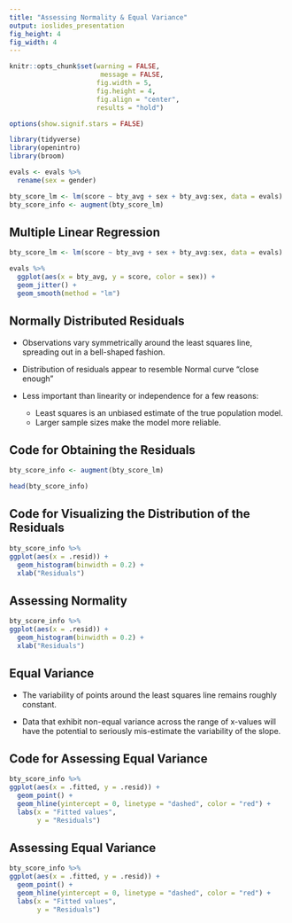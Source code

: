 ```yaml
---
title: "Assessing Normality & Equal Variance"
output: ioslides_presentation
fig_height: 4
fig_width: 4
---
```


<style type="text/css">
slides > slide:not(.nobackground):after {
  content: '';
}
</style>

```r
knitr::opts_chunk$set(warning = FALSE, 
                       message = FALSE, 
                      fig.width = 5, 
                      fig.height = 4,
                      fig.align = "center",
                      results = "hold")

options(show.signif.stars = FALSE)

library(tidyverse)
library(openintro)
library(broom)

evals <- evals %>% 
  rename(sex = gender)

bty_score_lm <- lm(score ~ bty_avg + sex + bty_avg:sex, data = evals)
bty_score_info <- augment(bty_score_lm)
```

## Multiple Linear Regression 

```r
bty_score_lm <- lm(score ~ bty_avg + sex + bty_avg:sex, data = evals)
```


```r
evals %>% 
  ggplot(aes(x = bty_avg, y = score, color = sex)) + 
  geom_jitter() + 
  geom_smooth(method = "lm")
```

## Normally Distributed Residuals

- Observations vary symmetrically around the least squares line, spreading out
in a bell-shaped fashion.

- Distribution of residuals appear to resemble Normal curve "close enough" 

- Less important than linearity or independence for a few reasons: 
  * Least squares is an unbiased estimate of the true population model.
  * Larger sample sizes make the model more reliable. 

## Code for Obtaining the Residuals 

```r
bty_score_info <- augment(bty_score_lm)
```

```r
head(bty_score_info)
```

## Code for Visualizing the Distribution of the Residuals 

```r
bty_score_info %>% 
ggplot(aes(x = .resid)) +
  geom_histogram(binwidth = 0.2) +
  xlab("Residuals")
```

## Assessing Normality 

```r
bty_score_info %>% 
ggplot(aes(x = .resid)) +
  geom_histogram(binwidth = 0.2) +
  xlab("Residuals")
```

## Equal Variance

- The variability of points around the least squares line remains roughly
constant.

- Data that exhibit non-equal variance across the range of x-values will have
the potential to seriously mis-estimate the variability of the slope. 

## Code for Assessing Equal Variance

```r
bty_score_info %>% 
ggplot(aes(x = .fitted, y = .resid)) +
  geom_point() +
  geom_hline(yintercept = 0, linetype = "dashed", color = "red") +
  labs(x = "Fitted values", 
       y = "Residuals")
```

## Assessing Equal Variance

```r
bty_score_info %>% 
ggplot(aes(x = .fitted, y = .resid)) +
  geom_point() +
  geom_hline(yintercept = 0, linetype = "dashed", color = "red") +
  labs(x = "Fitted values", 
       y = "Residuals")
```



